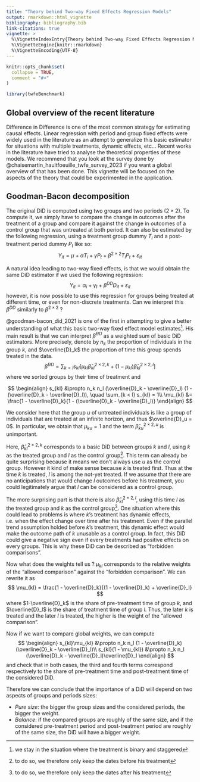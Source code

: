 ```yaml
---
title: "Theory behind Two-way Fixed Effects Regression Models"
output: rmarkdown::html_vignette
bibliography: bibliography.bib
link-citations: true
vignette: >
  %\VignetteIndexEntry{Theory behind Two-way Fixed Effects Regression Models}
  %\VignetteEngine{knitr::rmarkdown}
  %\VignetteEncoding{UTF-8}
---
```


```r
knitr::opts_chunk$set(
  collapse = TRUE,
  comment = "#>"
)
```

```r
library(twfeBenchmark)
```

## Global overview of the recent literature


Difference in Difference is one of the most common strategy for estimating causal effects.
Linear regression with period and group fixed effects were widely used in the literature as an attempt to generalize this basic estimator for situations with multiple treatments, dynamic effects, etc...
Recent works in the literature have tried to analyse the theoretical properties of these models.
We recommend that you look at the survey done by @chaisemartin_haultfoeuille_twfe_survey_2023 if you want a global overview of that has been done.
This vignette will be focused on the aspects of the theory that could be experimented in the application.

## Goodman-Bacon decomposition

The original DiD is computed using two groups and two periods ($2 \times 2$).
To compute it, we simply have to compare the change in outcomes after the treatment of a group and compare it against the change in outcomes of a control group that was untreated at both period.
It can also be estimated by the following regression, using a treatment group dummy $T_i$ and a post-treatment period dummy $P_t$ like so:
$$
Y_{it} = \mu + \alpha T_i + \gamma P_t + \beta^{2 \times 2}T_i P_t + \varepsilon_{it}
$$

A natural idea leading to two-way fixed effects, is that we would obtain the same DiD estimator if we used the following regression:
$$
Y_{it} = \alpha_i + \gamma_t + \beta^{DD}D_{it} + \varepsilon_{it}
$$
however, it is now possible to use this regression for groups being treated at different time, or even for non-discrete treatments.
Can we interpret this $\beta^{DD}$ similarly to $\beta^{2 \times 2}$ ?

@goodman-bacon_did_2021 is one of the first in attempting to give a better understanding of what this basic two-way fixed effect model estimates^[we stay in the situation where the treatment is binary and staggered].
His main result is that we can interpret $\hat{\beta}^{DD}$ as a weighted sum of basic DiD estimators.
More precisely, denote by $n_k$ the proportion of individuals in the group $k$, and $\overline{D}_k$ the proportion of time this group spends treated in the data.
$$
\hat{\beta}^{DD} = \sum_{k < l} s_{kl} \left[\mu_{kl} \hat{\beta}^{2 \times 2, k}_{kl} + (1 - \mu_{kl})\hat{\beta}_{kl}^{2 \times 2, l}\right]
$$
where we sorted groups by their time of treatment and

$$
\begin{align}
  s_{kl} &\propto n_k n_l (\overline{D}_k - \overline{D}_l) (1 - (\overline{D}_k - \overline{D}_l)), \quad \sum_{k < l} s_{kl} = 1\\
  \mu_{kl} &= \frac{1 - \overline{D}_k}{1 - (\overline{D}_k - \overline{D}_l)}
\end{align}
$$

We consider here that the group $u$ of untreated individuals is like a group of individuals that are treated at an infinite horizon, and thus $\overline{D}_u = 0$.
In particular, we obtain that $\mu_{ku} = 1$ and the term $\hat{\beta}_{ku}^{2 \times 2, u}$ is unimportant.

Here, $\hat{\beta}_{kl}^{2 \times 2, k}$ corresponds to a basic DiD between groups $k$ and $l$, using $k$ as the treated group and $l$ as the control group^[to do so, we therefore only keep the dates before his treatment].
This term can already be quite surprising because it means we don't always use $u$ as the control group.
However it kind of make sense because $k$ is treated first.
Thus at the time $k$ is treated, $l$ is among the not-yet treated.
If we assume that there are no anticipations that would change $l$ outcomes before his treatment, you could legitimately argue that $l$ can be considered as a control group.

The more surprising part is that there is also $\hat{\beta}_{kl}^{2 \times 2, l}$, using this time $l$ as the treated group and $k$ as the control group^[to do so, we therefore only keep the dates after his treatment].
One situation where this could lead to problems is where $k$'s treatment has dynamic effects, i.e. when the effect change over time after his treatment.
Even if the parallel trend assumption holded before $k$'s treatment, this dynamic effect would make the outcome path of $k$ unusable as a control group.
In fact, this DiD could give a negative sign even if every treatments had positive effects on every groups.
This is why these DiD can be described as "forbidden comparisons".

Now what does the weights tell us ?
$\mu_{kl}$ corresponds to the relative weights of the "allowed comparison" against the "forbidden comparison".
We can rewrite it as 
$$
\mu_{kl} = \frac{1 - \overline{D}_k}{(1 - \overline{D}_k) + \overline{D}_l}
$$
where $1-\overline{D}_k$ is the share of pre-treatment time of group $k$, and $\overline{D}_l$ is the share of treatment time of group $l$.
Thus, the later $k$ is treated and the later $l$ is treated, the higher is the weight of the "allowed comparison".

Now if we want to compare global weights, we can compute 
$$
\begin{align}
s_{kl}\mu_{kl} &\propto n_k n_l (1 - \overline{D}_k)(\overline{D}_k - \overline{D}_l)\\
s_{kl}(1 - \mu_{kl}) &\propto n_k n_l (\overline{D}_k - \overline{D}_l)\overline{D}_l
\end{align}
$$
and check that in both cases, the third and fourth terms correspond respectively to the share of pre-treatment time and post-treatment time of the considered DiD.

Therefore we can conclude that the importance of a DiD will depend on two aspects of groups and periods sizes: 

  - *Pure size*: the bigger the group sizes and the considered periods, the bigger the weight. 
  - *Balance*: if the compared groups are roughly of the same size, and if the considered pre-treatment period and post-treatment period are roughly of the same size, the DiD will have a bigger weight.
